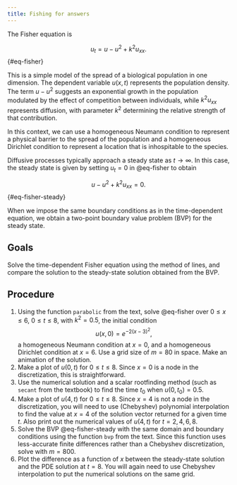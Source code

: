 ```yaml
---
title: Fishing for answers
---
```



The Fisher equation is 

$$
u_t = u - u^2 + k^2 u_{xx}. 
$$ {#eq-fisher}

This is a simple model of the spread of a biological population in one dimension. The dependent variable $u(x,t)$ represents the population density. The term $u-u^2$ suggests an exponential growth in the population modulated by the effect of competition between individuals, while $k^2 u_{xx}$ represents diffusion, with parameter $k^2$ determining the relative strength of that contribution.

In this context, we can use a homogeneous Neumann condition to represent a physical barrier to the spread of the population and a homogeneous Dirichlet condition to represent a location that is inhospitable to the species.

Diffusive processes typically approach a steady state as $t \to \infty$. In this case, the steady state is given by setting $u_t=0$ in @eq-fisher to obtain

$$
u - u^2 + k^2 u_{xx} = 0.
$$ {#eq-fisher-steady}

When we impose the same boundary conditions as in the time-dependent equation, we obtain a two-point boundary value problem (BVP) for the steady state. 

## Goals

Solve the time-dependent Fisher equation using the method of lines, and compare the solution to the steady-state solution obtained from the BVP.

## Procedure

1. Using the function `parabolic` from the text, solve @eq-fisher over $0 \le x \le 6$, $0 \le t \le 8$, with $k^2=0.5$, the initial condition
$$
u(x,0) = e^{-2(x-3)^2},
$$
a homogeneous Neumann condition at $x=0$, and a homogeneous Dirichlet condition at $x=6$. Use a grid size of $m=80$ in space. Make an animation of the solution.
2. Make a plot of $u(0,t)$ for $0 \le t \le 8$. Since $x=0$ is a node in the discretization, this is straightforward. 
3. Use the numerical solution and a scalar rootfinding method (such as `secant` from the textbook) to find the time $t_0$ when $u(0,t_0)=0.5$. 
4. Make a plot of $u(4,t)$ for $0 \le t \le 8$. Since $x=4$ is not a node in the discretization, you will need to use (Chebyshev) polynomial interpolation to find the value at $x=4$ of the solution vector returned for a given time $t$. Also print out the numerical values of $u(4,t)$ for $t=2,4,6,8$. 
5. Solve the BVP @eq-fisher-steady with the same domain and boundary conditions using the function `bvp` from the text. Since this function uses less-accurate finite differences rather than a Chebyshev discretization, solve with $m=800$. 
6. Plot the difference as a function of $x$ between the steady-state solution and the PDE solution at $t=8$. You will again need to use Chebyshev interpolation to put the numerical solutions on the same grid.




